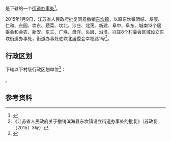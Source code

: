 {{中国乡级行政区|32/09/22/001/000}}

'''{{PAGENAMEBASE}}'''是{{PRC admin/fullname|32/09/22/001/000|3}}下辖的一个[[街道办事处|街道办事处]]<ref>{{PRC admin/ref sgc|{{PRC admin/parent|32/09/22/001/000}}}}</ref>。

2015年1月9日，江苏省人民政府批复同意撤销[[东坎镇|东坎镇]]，以原东坎镇团结、阜康、仁和、东园、坎东、蔬菜、坎北、沙庄、北荡、新建、阜中、阜东、城南13个居委会和会农、新安、东三、广垛、盘洋、头层、沿淮、兴庄8个村委会区域设立东坎街道办事处，街道办事处驻坎北居委会幸福路1号<ref>《江苏省人民政府关于撤销滨海县东坎镇设立街道办事处的批复》（苏政复〔2015〕3号）</ref>。

== 行政区划 ==
{{PAGENAMEBASE}}下辖以下村级行政区划单位<ref>{{PRC admin/ref sgc|32/09/22/001/000}}</ref>：

{{PRC admin/children|32/09/22/001/000}}。

== 参考资料 ==
{{reflist}}

{{江苏行政区划小作品}}
{{PRC admin/navcat|32/09/22/001/000}}